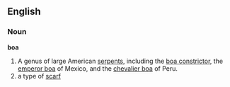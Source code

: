 ==English==
===Noun===
'''boa'''

#A genus of large American [[serpent]]s, including the [[boa constrictor]], the [[emperor boa]] of Mexico, and the [[chevalier boa]] of Peru.
# a type of [[scarf]]